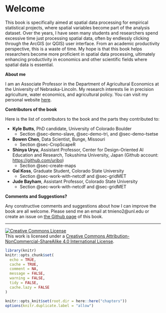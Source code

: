 # Welcome {-}

This book is specifically aimed at spatial data processing for empirical statistical projects, where spatial variables become part of the analysis dataset. Over the years, I have seen many students and researchers spend excessive time just processing spatial data, often by endlessly clicking through the ArcGIS (or QGIS) user interface. From an academic productivity perspective, this is a waste of time. My hope is that this book helps researchers become more proficient in spatial data processing, ultimately enhancing productivity in economics and other scientific fields where spatial data is essential.

**About me**

I am an Associate Professor in the Department of Agricultural Economics at the University of Nebraska-Lincoln. My research interests lie in precision agriculture, water economics, and agricultural policy. You can visit my personal website [here](https://taro-mieno-pf.quarto.pub/taro-mieno/). 

**Contributors of the book**

Here is the list of contributors to the book and the parts they contributed to: 

+ **Kyle Butts**, PhD candidate, University of Colorado Boulder
  * Section @sec-demo-slave, @sec-demo-tri, and @sec-demo-tsetse
+ **Bowen Chen**, Data Scientist, Bunge, Missouri
	* Section @sec-CropScapeR
+ **Shinya Uryu**, Assistant Professor, Center for Design-Oriented AI Education and Research, Tokushima University, Japan (Github account: <https://github.com/uribo>)  
	* Section @sec-create-maps
+ **Gal Koss**, Graduate Student, Colorado State University   
	* Section @sec-work-with-netcdf and @sec-gridMET
+ **Jude Bayham**, Assistant Professor, Colorado State University
	* Section @sec-work-with-netcdf and @sec-gridMET

**Comments and Suggestions?**

Any constructive comments and suggestions about how I can improve the book are all welcome. Please send me an email at tmieno2@unl.edu or create an issue on [the Github page](https://github.com/tmieno2/R-as-GIS-for-Economists) of this book.

<hr>
<a rel="license" href="http://creativecommons.org/licenses/by-nc-sa/4.0/"><img alt="Creative Commons License" style="border-width:0" src="https://i.creativecommons.org/l/by-nc-sa/4.0/88x31.png" /></a><br />This work is licensed under a <a rel="license" href="http://creativecommons.org/licenses/by-nc-sa/4.0/">Creative Commons Attribution-NonCommercial-ShareAlike 4.0 International License</a>.


```r
library(knitr)
knitr::opts_chunk$set(
  echo = TRUE,
  cache = TRUE,
  comment = NA,
  message = FALSE,
  warning = FALSE,
  tidy = FALSE,
  cache.lazy = FALSE
)

knitr::opts_knit$set(root.dir = here::here("chapters"))
options(knitr.duplicate.label = "allow")
```